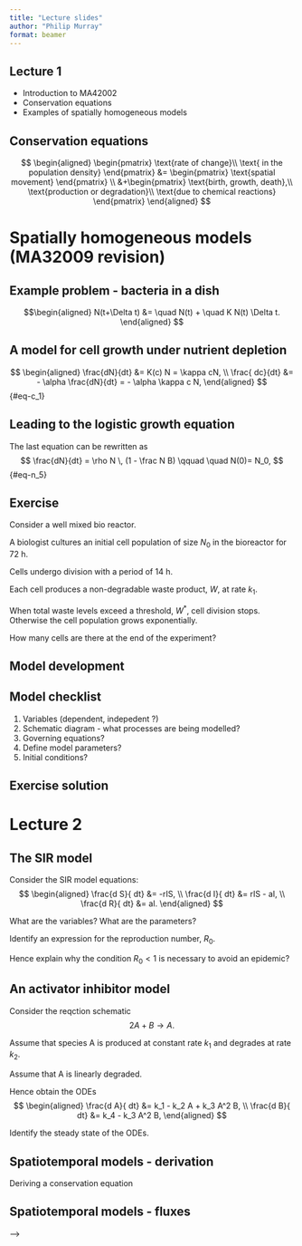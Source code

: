 ```yaml
---
title: "Lecture slides"
author: "Philip Murray"
format: beamer
---
```


## Lecture 1 

* Introduction to MA42002
* Conservation equations
* Examples of spatially homogeneous models



## Conservation equations
$$
\begin{aligned}
\begin{pmatrix}
\text{rate of change}\\
\text{ in the population density} 
\end{pmatrix}
&= \begin{pmatrix}
\text{spatial movement}
\end{pmatrix}
\\
 &+\begin{pmatrix}
 \text{birth, growth, death},\\
 \text{production or degradation}\\
  \text{due to chemical reactions} 
\end{pmatrix}
\end{aligned}
$$

\vspace{5cm}


#  Spatially homogeneous models (MA32009 revision)

## Example problem - bacteria in a dish
$$\begin{aligned}
N(t+\Delta t) &=  \quad N(t)   + \quad  K N(t) \Delta t.
\end{aligned} 
$$

\vspace{5cm}

## A model for cell growth under nutrient depletion

$$
\begin{aligned}
\frac{dN}{dt} &= K(c) N = \kappa cN,  \\
 \frac{ dc}{dt} &= - \alpha \frac{dN}{dt} = - \alpha   \kappa c N,  
 \end{aligned}
$${#eq-c_1}

\vspace{5cm}




## Leading to the logistic growth equation
The last equation can be rewritten as
$$  
\frac{dN}{dt} = \rho  N \,  (1 - \frac N B)  \qquad \quad N(0)= N_0, 
$$ {#eq-n_5}


## Exercise

Consider a well mixed bio reactor. 

A biologist cultures an initial cell population of size $N_0$ in the bioreactor for 72 h.

Cells undergo division with a period of 14 h.

Each cell produces a non-degradable waste product, $W$, at rate $k_1$.

When total waste levels exceed a threshold, $W^*$, cell division stops. Otherwise the cell population grows exponentially.

How many cells are there at the end of the experiment?


## Model development


::: {.callout-note}
## Model checklist
1. Variables (dependent, indepedent ?)
2. Schematic diagram - what processes are being modelled?
3. Governing equations?
4. Define model parameters?
5. Initial conditions?
:::

## Exercise solution



# Lecture 2

##  The SIR model

Consider the SIR model equations:
$$
\begin{aligned}
\frac{d S}{ dt} &= -rIS, \\
\frac{d I}{ dt} &= rIS - aI, \\
\frac{d R}{ dt} &= aI.
\end{aligned}
$$

What are the variables?
What are the parameters?

Identify an expression for the reproduction number, $R_0$.

Hence explain why the condition $R_0<1$ is necessary to avoid an epidemic?

##  An activator inhibitor model

Consider the reqction schematic
$$
2A+B \rightarrow A.
$$

Assume that species A is produced at constant rate $k_1$ and degrades at rate $k_2$. 

Assume that A is linearly degraded.

Hence obtain the ODEs
$$
\begin{aligned}
\frac{d A}{ dt} &= k_1 - k_2 A + k_3 A^2 B,  \\
\frac{d B}{ dt} &= k_4 - k_3 A^2 B,
\end{aligned}
$$

Identify the steady state of the ODEs.

## Spatiotemporal models - derivation

Deriving a conservation equation

## Spatiotemporal models - fluxes
-->